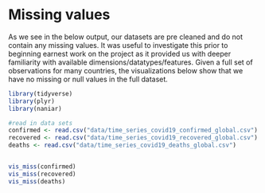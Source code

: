 # Missing values

As we see in the below output, our datasets are pre cleaned and do not contain any missing values. It was useful to investigate this prior to beginning earnest work on the project as it provided us with deeper familiarity with available dimensions/datatypes/features. Given a full set of observations for many countries, the visualizations below show that we have no missing or null values in the full dataset.

```r
library(tidyverse)
library(plyr)
library(naniar)

#read in data sets 
confirmed <- read.csv("data/time_series_covid19_confirmed_global.csv")
recovered <- read.csv("data/time_series_covid19_recovered_global.csv")
deaths <- read.csv("data/time_series_covid19_deaths_global.csv")


vis_miss(confirmed)
vis_miss(recovered)
vis_miss(deaths)

```